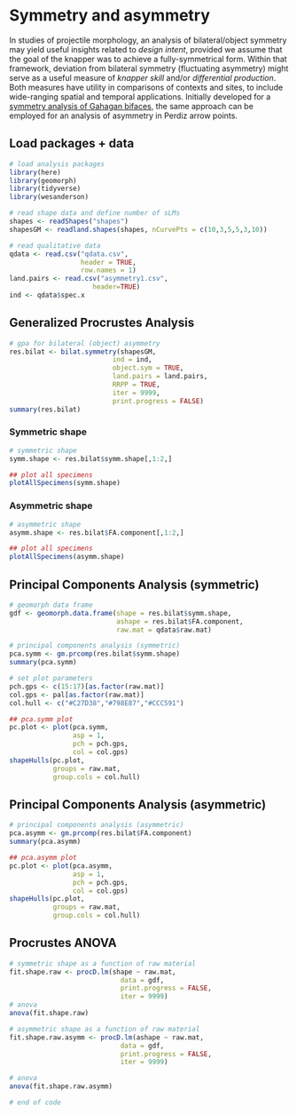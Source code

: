 # Symmetry and asymmetry

In studies of projectile morphology, an analysis of bilateral/object symmetry may yield useful insights related to _design intent_, provided we assume that the goal of the knapper was to achieve a fully-symmetrical form. Within that framework, deviation from bilateral symmetry (fluctuating asymmetry) might serve as a useful measure of _knapper skill_ and/or _differential production_. Both measures have utility in comparisons of contexts and sites, to include wide-ranging spatial and temporal applications. Initially developed for a [symmetry analysis of Gahagan bifaces](https://github.com/aksel-blaise/gahagan.asymmetry/blob/master/asymmetry.md), the same approach can be employed for an analysis of asymmetry in Perdiz arrow points.

## Load packages + data

```r
# load analysis packages
library(here)
library(geomorph)
library(tidyverse)
library(wesanderson)

# read shape data and define number of sLMs
shapes <- readShapes("shapes")
shapesGM <- readland.shapes(shapes, nCurvePts = c(10,3,5,5,3,10))

# read qualitative data
qdata <- read.csv("qdata.csv", 
                  header = TRUE, 
                  row.names = 1)
land.pairs <- read.csv("asymmetry1.csv",
                     header=TRUE)
ind <- qdata$spec.x
```

## Generalized Procrustes Analysis

```r
# gpa for bilateral (object) asymmetry
res.bilat <- bilat.symmetry(shapesGM,
                          ind = ind, 
                          object.sym = TRUE,
                          land.pairs = land.pairs,
                          RRPP = TRUE,
                          iter = 9999,
                          print.progress = FALSE)
summary(res.bilat)
```

### Symmetric shape

```r
# symmetric shape
symm.shape <- res.bilat$symm.shape[,1:2,]

## plot all specimens
plotAllSpecimens(symm.shape)
```

### Asymmetric shape

```r
# asymmetric shape
asymm.shape <- res.bilat$FA.component[,1:2,]

## plot all specimens
plotAllSpecimens(asymm.shape)
```

## Principal Components Analysis (symmetric)

```r
# geomorph data frame
gdf <- geomorph.data.frame(shape = res.bilat$symm.shape, 
                           ashape = res.bilat$FA.component,
                           raw.mat = qdata$raw.mat)

# principal components analysis (symmetric)
pca.symm <- gm.prcomp(res.bilat$symm.shape)
summary(pca.symm)

# set plot parameters
pch.gps <- c(15:17)[as.factor(raw.mat)]
col.gps <- pal[as.factor(raw.mat)]
col.hull <- c("#C27D38","#798E87","#CCC591")

## pca.symm plot
pc.plot <- plot(pca.symm,
                asp = 1,
                pch = pch.gps,
                col = col.gps)
shapeHulls(pc.plot,
           groups = raw.mat,
           group.cols = col.hull)
```

## Principal Components Analysis (asymmetric)

```r
# principal components analysis (asymmetric)
pca.asymm <- gm.prcomp(res.bilat$FA.component)
summary(pca.asymm)

## pca.asymm plot
pc.plot <- plot(pca.asymm,
                asp = 1,
                pch = pch.gps,
                col = col.gps)
shapeHulls(pc.plot,
           groups = raw.mat,
           group.cols = col.hull)
```

## Procrustes ANOVA

```r
# symmetric shape as a function of raw material
fit.shape.raw <- procD.lm(shape ~ raw.mat, 
                            data = gdf, 
                            print.progress = FALSE, 
                            iter = 9999)
# anova
anova(fit.shape.raw)

# asymmetric shape as a function of raw material
fit.shape.raw.asymm <- procD.lm(ashape ~ raw.mat, 
                            data = gdf, 
                            print.progress = FALSE, 
                            iter = 9999)

# anova
anova(fit.shape.raw.asymm)

# end of code
```
